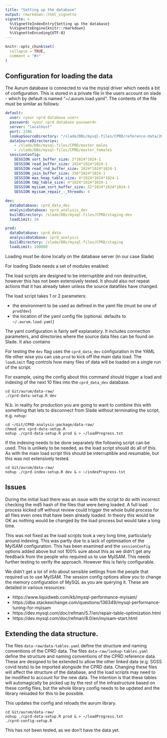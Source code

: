 ```yaml
---
title: "Setting up the database"
output: rmarkdown::html_vignette
vignette: >
  %\VignetteIndexEntry{Setting up the database}
  %\VignetteEngine{knitr::rmarkdown}
  %\VignetteEncoding{UTF-8}
---
```


```r
knitr::opts_chunk$set(
  collapse = TRUE,
  comment = "#>"
)
```

## Configuration for loading the data

The Aurum database is connected to via the mysql driver which needs a bit of configuration. 
This is stored in a private file in the users account on slade - which by default is named "~/.aurum.load.yaml". 
The contents of the file must be similar as follows:

```YAML
default:
  user: <your cprd database user>
  password: <your cprd database password>
  server: "localhost"
  port: 3306
  lookupSourceDirectory: "/slade/DBs/mysql-files/CPRD/reference-data/202005_Lookups_CPRDAurum"
  dataSourceDirectories:
    - /slade/DBs/mysql-files/CPRD/master_males
    - /slade/DBs/mysql-files/CPRD/master_females
  sessionConfig:
    SESSION sort_buffer_size: 2*1024*1024-1
    SESSION read_buffer_size: 1024*1024*1024-1
    SESSION read_rnd_buffer_size: 1024*1024*1024-1
    SESSION join_buffer_size: 256*1024*1024-1
    SESSION max_heap_table_size: 4*1024*1024*1024-1
    SESSION tmp_table_size: 4*1024*1024*1024-1
    SESSION myisam_sort_buffer_size: 32*1024*1024*1024-1
    SESSION myisam_repair_-_threads: 4

dev:
  dataDatabase: cprd_data_dev
  analysisDatabase: cprd_analysis_dev
  buildDirectory: /slade/DBs/mysql-files/CPRD/staging-dev
  loadLimit: 10

prod:
  dataDatabase: cprd_data
  analysisDatabase: cprd_analysis
  buildDirectory: /slade/DBs/mysql-files/CPRD/staging
  loadLimit: 100000
```

Loading must be done locally on the database server (in our case Slade)

For loading Slade needs a set of modules enabled:

The load scripts are designed to be interruptible and non destructive, however this has not been extensively tested. 
It should also not repeat actions that it has already taken unless the source datafiles have changed. 

The load script takes 1 or 2 parameters:

* the environment to be used as defined in the yaml file (must be one of `prod`/`dev`)
* the location of the yaml config file (optional. defaults to `~/.aurum.load.yaml`)

The yaml configuration is fairly self explanatory. 
It includes connection parameters, and directories where the source data files can be found on Slade.
It also contains 

For testing the `dev` flag uses the `cprd_data_dev` configuration in the YAML file other wise you can use `prod` to kick off the main data load.
The `loadLimit` flag controls how many files of data will be loaded on a single run of the script.

For example, using the config about this command should trigger a load and indexing of the next 10 files into the `cprd_data_dev` database.

```console
cd Git/aurum/data-raw/
./cprd-data-setup.R dev
```

N.b. in reality for production you are going to want to combine this with something that lets to disconnect from Slade without terminating the script, e.g. `nohup`:

```console
cd ~/Git/CPRD-analysis-package/data-raw/
chmod a+x cprd-data-setup.R
nohup ./cprd-data-setup.R prod & > ~/loadProgress.txt
```

If the indexing needs to be done separately the following script can be used. This is unlikely to be needed, as the load script should do all of this.
As with the main load script this should be interruptible and resumable, but this was not extensively tested.

```console
cd Git/aurum/data-raw/
nohup ./cprd-index-setup.R dev & > ~/indexProgress.txt
```

## Issues

During the initial load there was an issue with the script to do with incorrect checking the md5 hash of the files that were being loaded. 
A full load process kicked off without review could trigger the whole build process for all files even ones that have been already loaded.
In theory this would be OK as nothing would be changed by the load process but would take a long time.

This was not fixed as the load scripts took a very long time, particularly around indexing. 
This was partly due to a lack of optimisation of the MyISAM configuration. 
This has been examined and the `sessionConfig` options added above but not 100% sure about this as we didn't get any feedback from the people who required us to use MyISAM.
This needs further testing to verify the approach. However this is fairly configurable.

We didn't get a lot of info about sensible settings from the people that required us to use MyISAM. The session config options allow you to change the memory configuration of MySQL as you are querying it.
These are detailed in various resources:

* https://www.liquidweb.com/kb/mysql-performance-myisam/
* https://dba.stackexchange.com/questions/136349/mysql-performance-tuning-for-myisam
* https://dev.mysql.com/doc/refman/5.7/en/repair-table-optimization.html
* https://dev.mysql.com/doc/refman/8.0/en/myisam-start.html


## Extending the data structure.

The files `data-raw/data-tables.yaml` define the structure and naming conventions of the CPRD data.
The files `data-raw/lookup-tables.yaml` define the structure and naming conventions of the CPRD reference data.
These are designed to be extended to allow the other linked data (e.g. SGSS covid tests) to be imported alongside the CPRD data.
Changing these files will affect the structure of the database, and the load scripts may need to be modified to account for the new data.
The intention is that these tables will automagically be picked up by the rest of the infrastructure based on these config files, but the whole library config needs to be updated and the library reloaded for this to be possible.

This updates the config and reloads the aurum library. 

```console
cd Git/aurum/data-raw/
nohup ./cprd-data-setup.R prod & > ~/loadProgress.txt
./cprd-config-setup.R
```

This has not been tested, as we don't have the data yet.
